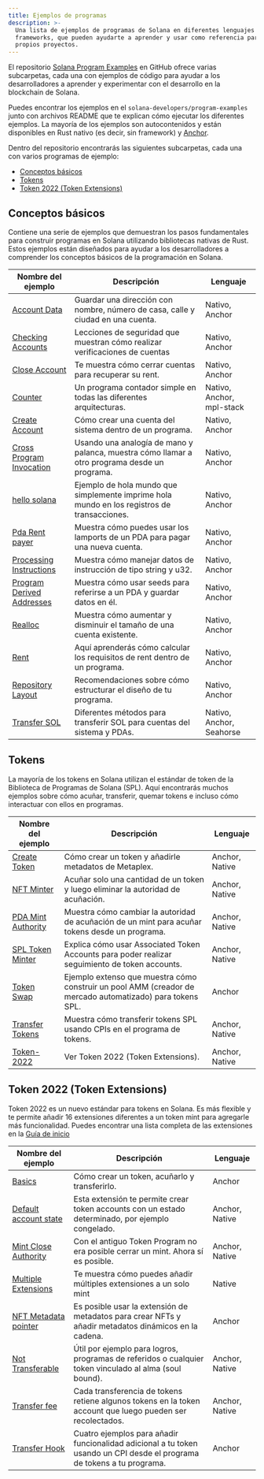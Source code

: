 ```yaml
---
title: Ejemplos de programas
description: >-
  Una lista de ejemplos de programas de Solana en diferentes lenguajes y
  frameworks, que pueden ayudarte a aprender y usar como referencia para tus
  propios proyectos.
---
```


El repositorio
[Solana Program Examples](https://github.com/solana-developers/program-examples)
en GitHub ofrece varias subcarpetas, cada una con ejemplos de código para ayudar
a los desarrolladores a aprender y experimentar con el desarrollo en la
blockchain de Solana.

Puedes encontrar los ejemplos en el `solana-developers/program-examples` junto
con archivos README que te explican cómo ejecutar los diferentes ejemplos. La
mayoría de los ejemplos son autocontenidos y están disponibles en Rust nativo
(es decir, sin framework) y
[Anchor](https://www.anchor-lang.com/docs/installation).

Dentro del repositorio encontrarás las siguientes subcarpetas, cada una con
varios programas de ejemplo:

- [Conceptos básicos](#basics)
- [Tokens](#tokens)
- [Token 2022 (Token Extensions)](#token-2022-token-extensions)

## Conceptos básicos

Contiene una serie de ejemplos que demuestran los pasos fundamentales para
construir programas en Solana utilizando bibliotecas nativas de Rust. Estos
ejemplos están diseñados para ayudar a los desarrolladores a comprender los
conceptos básicos de la programación en Solana.

| Nombre del ejemplo                                                                                                            | Descripción                                                                                   | Lenguaje                  |
| ----------------------------------------------------------------------------------------------------------------------------- | --------------------------------------------------------------------------------------------- | ------------------------- |
| [Account Data](https://github.com/solana-developers/program-examples/tree/main/basics/account-data)                           | Guardar una dirección con nombre, número de casa, calle y ciudad en una cuenta.               | Nativo, Anchor            |
| [Checking Accounts](https://github.com/solana-developers/program-examples/tree/main/basics/checking-accounts)                 | Lecciones de seguridad que muestran cómo realizar verificaciones de cuentas                   | Nativo, Anchor            |
| [Close Account](https://github.com/solana-developers/program-examples/tree/main/basics/close-account)                         | Te muestra cómo cerrar cuentas para recuperar su rent.                                        | Nativo, Anchor            |
| [Counter](https://github.com/solana-developers/program-examples/tree/main/basics/counter)                                     | Un programa contador simple en todas las diferentes arquitecturas.                            | Nativo, Anchor, mpl-stack |
| [Create Account](https://github.com/solana-developers/program-examples/tree/main/basics/create-account)                       | Cómo crear una cuenta del sistema dentro de un programa.                                      | Nativo, Anchor            |
| [Cross Program Invocation](https://github.com/solana-developers/program-examples/tree/main/basics/cross-program-invocation)   | Usando una analogía de mano y palanca, muestra cómo llamar a otro programa desde un programa. | Nativo, Anchor            |
| [hello solana](https://github.com/solana-developers/program-examples/tree/main/basics/hello-solana)                           | Ejemplo de hola mundo que simplemente imprime hola mundo en los registros de transacciones.   | Nativo, Anchor            |
| [Pda Rent payer](https://github.com/solana-developers/program-examples/tree/main/basics/pda-rent-payer)                       | Muestra cómo puedes usar los lamports de un PDA para pagar una nueva cuenta.                  | Nativo, Anchor            |
| [Processing Instructions](https://github.com/solana-developers/program-examples/tree/main/basics/processing-instructions)     | Muestra cómo manejar datos de instrucción de tipo string y u32.                               | Nativo, Anchor            |
| [Program Derived Addresses](https://github.com/solana-developers/program-examples/tree/main/basics/program-derived-addresses) | Muestra cómo usar seeds para referirse a un PDA y guardar datos en él.                        | Nativo, Anchor            |
| [Realloc](https://github.com/solana-developers/program-examples/tree/main/basics/realloc)                                     | Muestra cómo aumentar y disminuir el tamaño de una cuenta existente.                          | Nativo, Anchor            |
| [Rent](https://github.com/solana-developers/program-examples/tree/main/basics/rent)                                           | Aquí aprenderás cómo calcular los requisitos de rent dentro de un programa.                   | Nativo, Anchor            |
| [Repository Layout](https://github.com/solana-developers/program-examples/tree/main/basics/repository-layout)                 | Recomendaciones sobre cómo estructurar el diseño de tu programa.                              | Nativo, Anchor            |
| [Transfer SOL](https://github.com/solana-developers/program-examples/tree/main/basics/transfer-sol)                           | Diferentes métodos para transferir SOL para cuentas del sistema y PDAs.                       | Nativo, Anchor, Seahorse  |

## Tokens

La mayoría de los tokens en Solana utilizan el estándar de token de la
Biblioteca de Programas de Solana (SPL). Aquí encontrarás muchos ejemplos sobre
cómo acuñar, transferir, quemar tokens e incluso cómo interactuar con ellos en
programas.

| Nombre del ejemplo                                                                                              | Descripción                                                                                               | Lenguaje       |
| --------------------------------------------------------------------------------------------------------------- | --------------------------------------------------------------------------------------------------------- | -------------- |
| [Create Token](https://github.com/solana-developers/program-examples/tree/main/tokens/create-token)             | Cómo crear un token y añadirle metadatos de Metaplex.                                                     | Anchor, Native |
| [NFT Minter](https://github.com/solana-developers/program-examples/tree/main/tokens/nft-minter)                 | Acuñar solo una cantidad de un token y luego eliminar la autoridad de acuñación.                          | Anchor, Native |
| [PDA Mint Authority](https://github.com/solana-developers/program-examples/tree/main/tokens/pda-mint-authority) | Muestra cómo cambiar la autoridad de acuñación de un mint para acuñar tokens desde un programa.           | Anchor, Native |
| [SPL Token Minter](https://github.com/solana-developers/program-examples/tree/main/tokens/spl-token-minter)     | Explica cómo usar Associated Token Accounts para poder realizar seguimiento de token accounts.            | Anchor, Native |
| [Token Swap](https://github.com/solana-developers/program-examples/tree/main/tokens/token-swap)                 | Ejemplo extenso que muestra cómo construir un pool AMM (creador de mercado automatizado) para tokens SPL. | Anchor         |
| [Transfer Tokens](https://github.com/solana-developers/program-examples/tree/main/tokens/transfer-tokens)       | Muestra cómo transferir tokens SPL usando CPIs en el programa de tokens.                                  | Anchor, Native |
| [Token-2022](https://github.com/solana-developers/program-examples/tree/main/tokens/token-2022)                 | Ver Token 2022 (Token Extensions).                                                                        | Anchor, Native |

## Token 2022 (Token Extensions)

Token 2022 es un nuevo estándar para tokens en Solana. Es más flexible y te
permite añadir 16 extensiones diferentes a un token mint para agregarle más
funcionalidad. Puedes encontrar una lista completa de las extensiones en la
[Guía de inicio](/developers/guides/token-extensions/getting-started)

| Nombre del ejemplo                                                                                                               | Descripción                                                                                                             | Lenguaje       |
| -------------------------------------------------------------------------------------------------------------------------------- | ----------------------------------------------------------------------------------------------------------------------- | -------------- |
| [Basics](https://github.com/solana-developers/program-examples/tree/main/tokens/token-2022/basics/anchor)                        | Cómo crear un token, acuñarlo y transferirlo.                                                                           | Anchor         |
| [Default account state](https://github.com/solana-developers/program-examples/tree/main/tokens/token-2022/default-account-state) | Esta extensión te permite crear token accounts con un estado determinado, por ejemplo congelado.                        | Anchor, Native |
| [Mint Close Authority](https://github.com/solana-developers/program-examples/tree/main/tokens/token-2022/mint-close-authority)   | Con el antiguo Token Program no era posible cerrar un mint. Ahora sí es posible.                                        | Anchor, Native |
| [Multiple Extensions](https://github.com/solana-developers/program-examples/tree/main/tokens/token-2022/multiple-extensions)     | Te muestra cómo puedes añadir múltiples extensiones a un solo mint                                                      | Native         |
| [NFT Metadata pointer](https://github.com/solana-developers/program-examples/tree/main/tokens/token-2022/nft-meta-data-pointer)  | Es posible usar la extensión de metadatos para crear NFTs y añadir metadatos dinámicos en la cadena.                    | Anchor         |
| [Not Transferable](https://github.com/solana-developers/program-examples/tree/main/tokens/token-2022/non-transferable)           | Útil por ejemplo para logros, programas de referidos o cualquier token vinculado al alma (soul bound).                  | Anchor, Native |
| [Transfer fee](https://github.com/solana-developers/program-examples/tree/main/tokens/token-2022/transfer-fee)                   | Cada transferencia de tokens retiene algunos tokens en la token account que luego pueden ser recolectados.              | Anchor, Native |
| [Transfer Hook](https://github.com/solana-developers/program-examples/tree/main/tokens/token-2022/transfer-hook)                 | Cuatro ejemplos para añadir funcionalidad adicional a tu token usando un CPI desde el programa de tokens a tu programa. | Anchor         |
